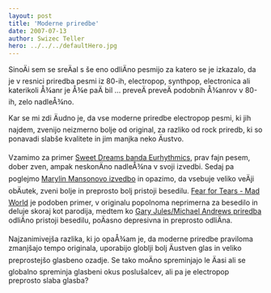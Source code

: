 ```yaml
---
layout: post
title: 'Moderne priredbe'
date: 2007-07-13
author: Swizec Teller
hero: ../../../defaultHero.jpg
---
```

SinoÄi sem se sreÄal s še eno odliÄno pesmijo za katero se je izkazalo, da je v resnici priredba pesmi iz 80-ih, electropop, synthpop, electronica ali katerikoli Å¾anr je Å¾e paÄ bil ... preveÄ preveÄ podobnih Å¾anrov v 80-ih, zelo nadleÅ¾no.

Kar se mi zdi Äudno je, da vse moderne priredbe electropop pesmi, ki jih najdem, zvenijo neizmerno bolje od original, za razliko od rock priredb, ki so ponavadi slabše kvalitete in jim manjka neko Äustvo.

Vzamimo za primer [Sweet Dreams banda Eurhythmics](http://youtube.com/watch?v=OufZbzsUtIo), prav fajn pesem, dober zven, ampak neskonÄno nadleÅ¾na v svoji izvedbi. Sedaj pa poglejmo [Marylin Mansonovo izvedbo](http://youtube.com/watch?v=3iuve2OjY_8) in opazimo, da vsebuje veliko veÄji obÄutek, zveni bolje in preprosto bolj pristoji besedilu. [Fear for Tears - Mad World](http://youtube.com/watch?v=4NAPw8N5vM8) je podoben primer, v originalu popolnoma neprimerna za besedilo in deluje skoraj kot parodija, medtem ko [Gary Jules/Michael Andrews priredba](http://youtube.com/watch?v=v52Igdotisk) odliÄno pristoji besedilu, poÄasno depresivna in preprosto odliÄna.

Najzanimivejša razlika, ki jo opaÅ¾am je, da moderne priredbe praviloma zmanjšajo tempo originala, uporabijo globlji bolj Äustven glas in veliko preprostejšo glasbeno ozadje. Se tako moÄno spreminjajo le Äasi ali se globalno spreminja glasbeni okus poslušalcev, ali pa je electropop preprosto slaba glasba?